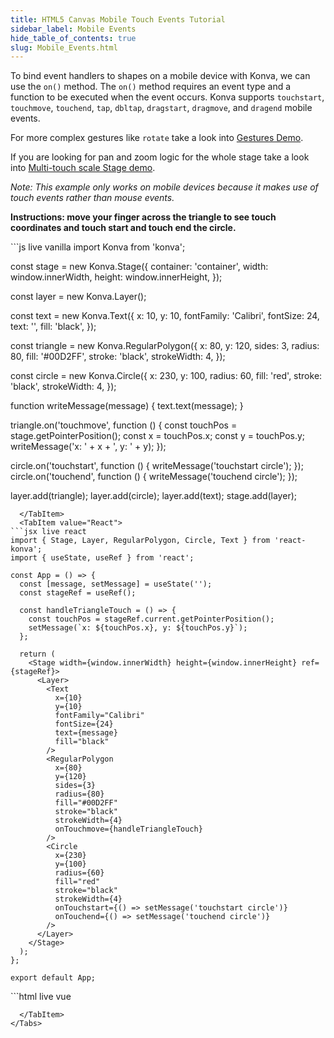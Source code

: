```yaml
---
title: HTML5 Canvas Mobile Touch Events Tutorial
sidebar_label: Mobile Events
hide_table_of_contents: true
slug: Mobile_Events.html
---
```


To bind event handlers to shapes on a mobile device with Konva, we can use the `on()` method.
The `on()` method requires an event type and a function to be executed when the event occurs.
Konva supports `touchstart`, `touchmove`, `touchend`, `tap`, `dbltap`, `dragstart`, `dragmove`, and `dragend` mobile events.

For more complex gestures like `rotate` take a look into [Gestures Demo](/docs/sandbox/Gestures.html).

If you are looking for pan and zoom logic for the whole stage take a look into [Multi-touch scale Stage demo](/docs/sandbox/Multi-touch_Scale_Stage.html).

*Note: This example only works on mobile devices because it makes use of touch events rather than mouse events.*

**Instructions: move your finger across the triangle to see touch coordinates and touch start and touch end the circle.**


<Tabs>
  <TabItem value="Vanilla" default>
```js live vanilla
import Konva from 'konva';

const stage = new Konva.Stage({
  container: 'container',
  width: window.innerWidth,
  height: window.innerHeight,
});

const layer = new Konva.Layer();

const text = new Konva.Text({
  x: 10,
  y: 10,
  fontFamily: 'Calibri',
  fontSize: 24,
  text: '',
  fill: 'black',
});

const triangle = new Konva.RegularPolygon({
  x: 80,
  y: 120,
  sides: 3,
  radius: 80,
  fill: '#00D2FF',
  stroke: 'black',
  strokeWidth: 4,
});

const circle = new Konva.Circle({
  x: 230,
  y: 100,
  radius: 60,
  fill: 'red',
  stroke: 'black',
  strokeWidth: 4,
});

function writeMessage(message) {
  text.text(message);
}

triangle.on('touchmove', function () {
  const touchPos = stage.getPointerPosition();
  const x = touchPos.x;
  const y = touchPos.y;
  writeMessage('x: ' + x + ', y: ' + y);
});

circle.on('touchstart', function () {
  writeMessage('touchstart circle');
});
circle.on('touchend', function () {
  writeMessage('touchend circle');
});

layer.add(triangle);
layer.add(circle);
layer.add(text);
stage.add(layer);
```
  </TabItem>
  <TabItem value="React">
```jsx live react
import { Stage, Layer, RegularPolygon, Circle, Text } from 'react-konva';
import { useState, useRef } from 'react';

const App = () => {
  const [message, setMessage] = useState('');
  const stageRef = useRef();

  const handleTriangleTouch = () => {
    const touchPos = stageRef.current.getPointerPosition();
    setMessage(`x: ${touchPos.x}, y: ${touchPos.y}`);
  };

  return (
    <Stage width={window.innerWidth} height={window.innerHeight} ref={stageRef}>
      <Layer>
        <Text
          x={10}
          y={10}
          fontFamily="Calibri"
          fontSize={24}
          text={message}
          fill="black"
        />
        <RegularPolygon
          x={80}
          y={120}
          sides={3}
          radius={80}
          fill="#00D2FF"
          stroke="black"
          strokeWidth={4}
          onTouchmove={handleTriangleTouch}
        />
        <Circle
          x={230}
          y={100}
          radius={60}
          fill="red"
          stroke="black"
          strokeWidth={4}
          onTouchstart={() => setMessage('touchstart circle')}
          onTouchend={() => setMessage('touchend circle')}
        />
      </Layer>
    </Stage>
  );
};

export default App;
```
  </TabItem>
  <TabItem value="Vue">
```html live vue
<template>
  <v-stage :config="stageSize" ref="stageRef">
    <v-layer>
      <v-text :config="textConfig" />
      <v-regular-polygon
        :config="triangleConfig"
        @touchmove="handleTriangleTouch"
      />
      <v-circle
        :config="circleConfig"
        @touchstart="handleTouchStart"
        @touchend="handleTouchEnd"
      />
    </v-layer>
  </v-stage>
</template>

<script setup>
import { ref, computed } from 'vue';

const stageRef = ref(null);
const message = ref('');

const stageSize = {
  width: window.innerWidth,
  height: window.innerHeight
};

const textConfig = computed(() => ({
  x: 10,
  y: 10,
  fontFamily: 'Calibri',
  fontSize: 24,
  text: message.value,
  fill: 'black'
}));

const triangleConfig = {
  x: 80,
  y: 120,
  sides: 3,
  radius: 80,
  fill: '#00D2FF',
  stroke: 'black',
  strokeWidth: 4
};

const circleConfig = {
  x: 230,
  y: 100,
  radius: 60,
  fill: 'red',
  stroke: 'black',
  strokeWidth: 4
};

const handleTriangleTouch = () => {
  const touchPos = stageRef.value.getNode().getPointerPosition();
  message.value = `x: ${touchPos.x}, y: ${touchPos.y}`;
};

const handleTouchStart = () => {
  message.value = 'touchstart circle';
};

const handleTouchEnd = () => {
  message.value = 'touchend circle';
};
</script>
```
  </TabItem>
</Tabs> 